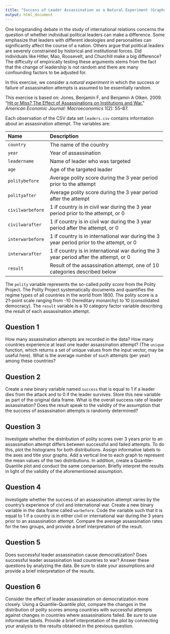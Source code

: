 ```yaml
---
title: "Success of Leader Assassination as a Natural Experiment (Graphs)"
output: html_document
---
```


One longstanding debate in the study of international relations
concerns the question of whether individual political leaders can make
a difference.  Some emphasize that leaders with different ideologies
and personalities can significantly affect the course of a nation.
Others argue that political leaders are severely constrained by
historical and institutional forces.  Did individuals like Hitler,
Mao, Roosevelt, and Churchill make a big difference?  The difficulty
of empirically testing these arguments stems from the fact that the
change of leadership is not random and there are many confounding
factors to be adjusted for.

In this exercise, we consider a *natural experiment* in which the
success or failure of assassination attempts is assumed to be
essentially random.

This exercise is based on:
Jones, Benjamin F, and Benjamin A Olken. 2009. “[Hit or Miss?
 The Effect of Assassinations on Institutions and
 War.](http://dx.doi.org/10.1257/mac.1.2.55)”
 *American Economic Journal: Macroeconomics* 1(2): 55–87.

Each observation of the CSV data set
`leaders.csv` contains information about an assassination
attempt.  The variables are:

-------------------------------------------------------------------------------
 Name                 Description
 -------------------- ----------------------------------------------------------
 `country`            The name of the country
 
 `year`               Year of assassination
 
 `leadername`         Name of leader who was targeted
 
 `age`                Age of the targeted leader
 
 `politybefore`       Average polity score during the 3 year period prior 
                      to the attempt
 
 `polityafter`        Average polity score during the 3 year period after 
                      the attempt
 
 `civilwarbefore`     1 if country is in civil war during the 3 year period prior 
                      to the attempt, or 0
 
 `civilwarafter`      1 if country is in civil war during the 3 year period after 
                      the attempt, or 0
 
 `interwarbefore`     1 if country is in international war during the 3 year period 
                      prior to the attempt, or 0
 
 `interwarafter`      1 if country is in international war during the 3 year period 
                      after the attempt, or 0
 
 `result`             Result of the assassination attempt, one of 10 categories described below
-------------------------------------------------------------------------------

The `polity` variable represents the so-called *polity score*
from the Polity Project.  The Polity Project systematically documents
and quantifies the regime types of all countries in the world from
1800.  The polity score is a 21-point scale ranging from -10
(hereditary monarchy) to 10 (consolidated democracy).   The
`result` variable is a 10 category factor variable describing
the result of each assassination attempt.

## Question 1

How many assassination attempts are recorded in the data?  How
  many countries experience at least one leader assassination attempt?
  (The `unique` function, which returns a set of unique values
  from the input vector, may be useful here).  What is the average
  number of such attempts (per year) among these countries?

## Question 2

Create a new binary variable named `success` that is equal
  to 1 if a leader dies from the attack and to 0 if the leader
  survives.  Store this new variable as part of the original data
  frame.  What is the overall success rate of leader assassination?
  Does the result speak to the validity of the assumption that the
  success of assassination attempts is randomly determined?

## Question 3

Investigate whether the distribution of polity scores over 3 years prior to an assassination attempt differs between successful and failed attempts. To do this, plot the histograms for both distributions.  Assign informative labels to the axes and title your graphs. Add a vertical line to each graph to represent the mean values of the two distributions.  In addition, create a Quantile-Quantile plot and conduct the same comparison.  Briefly interpret the results in light of the validity of the aforementioned assumption.

## Question 4

Investigate whether the success of an assassination attempt
varies by the country's experience of civil and international war.
  Create a new binary variable in the data frame called
  `warbefore`.  Code the variable such that it is equal to 1 if
  a country is in either civil or international war during the 3 years
  prior to an assassination attempt. Compare the average assassination rates
  for the two groups, and provide a brief interpretation
  of the result.

## Question 5

Does successful leader assassination cause democratization?
  Does successful leader assassination lead countries to war?  Answer
  these questions by analyzing the data. Be sure to state your
  assumptions and provide a brief interpretation of the results.

## Question 6

Consider the effect of leader assassination on democratization
  more closely.  Using a Quantile-Quantile plot, compare the changes
  in the distribution of polity scores among countries with successful
  attempts against changes in countries where assassinations failed.
  Be sure to use informative labels.  Provide a brief interpretation
  of the plot by connecting your analysis to the results obtained in
  the previous question.

